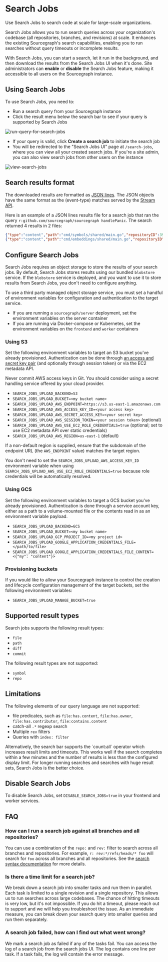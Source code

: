 # Search Jobs

Use Search Jobs to search code at scale for large-scale organizations.

Search Jobs allows you to run search queries across your organization's codebase (all repositories, branches, and revisions) at scale. It enhances the existing Sourcegraph's search capabilities, enabling you to run searches without query timeouts or incomplete results.

With Search Jobs, you can start a search, let it run in the background, and then download the results from the Search Jobs UI when it's done. Site administrators can **enable** or **disable** the Search Jobs feature, making it accessible to all users on the Sourcegraph instance.

## Using Search Jobs

To use Search Jobs, you need to:

- Run a search query from your Sourcegraph instance
- Click the result menu below the search bar to see if your query is supported by Search Jobs

![run-query-for-search-jobs](https://storage.googleapis.com/sourcegraph-assets/Docs/search-jobs/search-jobs-create.png)

- If your query is valid, click **Create a search job** to initiate the search job
- You will be redirected to the "Search Jobs UI" page at `/search-jobs`, where you can view all your created search jobs. If you're a site admin, you can also view search jobs from other users on the instance

![view-search-jobs](https://storage.googleapis.com/sourcegraph-assets/Docs/search-jobs/search-jobs-manage.png)

## Search results format

The downloaded results are formatted as [JSON lines](https://jsonlines.org).
The JSON objects have the same format as the (event-type) matches served by the [Stream API](/api/stream_api#event-types).

Here is an example of a JSON lines results file for a search job that ran the query `r:github.com/sourcegraph/sourcegraph handlePanic`.
The search returned 4 results in 2 files:

```json lines
{"type":"content","path":"cmd/symbols/shared/main.go","repositoryID":399,"repository":"github.com/sourcegraph/sourcegraph","branches":["HEAD"],"commit":"9b47c6430cc3c9cb16695b4fa0a1a277cbbdb327","hunks":null,"chunkMatches":[{"content":"func handlePanic(logger log.Logger, next http.Handler) http.Handler {","contentStart":{"offset":4526,"line":129,"column":0},"ranges":[{"start":{"offset":4531,"line":129,"column":5},"end":{"offset":4542,"line":129,"column":16}}]},{"content":"\thandler = handlePanic(logger, handler)","contentStart":{"offset":3570,"line":98,"column":0},"ranges":[{"start":{"offset":3581,"line":98,"column":11},"end":{"offset":3592,"line":98,"column":22}}]}],"language":"Go"}
{"type":"content","path":"cmd/embeddings/shared/main.go","repositoryID":399,"repository":"github.com/sourcegraph/sourcegraph","branches":["HEAD"],"commit":"9b47c6430cc3c9cb16695b4fa0a1a277cbbdb327","hunks":null,"chunkMatches":[{"content":"func handlePanic(logger log.Logger, next http.Handler) http.Handler {","contentStart":{"offset":6585,"line":190,"column":0},"ranges":[{"start":{"offset":6590,"line":190,"column":5},"end":{"offset":6601,"line":190,"column":16}}]},{"content":"\thandler = handlePanic(logger, handler)","contentStart":{"offset":2844,"line":81,"column":0},"ranges":[{"start":{"offset":2855,"line":81,"column":11},"end":{"offset":2866,"line":81,"column":22}}]}],"language":"Go"}
```

## Configure Search Jobs

Search Jobs requires an object storage to store the results of your search jobs.
By default, Search Jobs stores results using our bundled `blobstore` service.
If the `blobstore` service is deployed, and you want to use it to store results from Search Jobs, you don't need to configure anything.

To use a third party managed object storage service, you must set a handful of environment variables for configuration and authentication to the target service.

- If you are running a `sourcegraph/server` deployment, set the environment variables on the server container
- If you are running via Docker-compose or Kubernetes, set the environment variables on the `frontend` and `worker` containers

### Using S3

Set the following environment variables to target an S3 bucket you've already provisioned. Authentication can be done through [an access and secret key pair](https://docs.aws.amazon.com/general/latest/gr/aws-sec-cred-types.html#access-keys-and-secret-access-keys) (and optionally through session token) or via the EC2 metadata API.

<Callout type="tip"> Never commit AWS access keys in Git. You should consider using a secret handling service offered by your cloud provider.</Callout>

- `SEARCH_JOBS_UPLOAD_BACKEND=S3`
- `SEARCH_JOBS_UPLOAD_BUCKET=<my bucket name>`
- `SEARCH_JOBS_UPLOAD_AWS_ENDPOINT=https://s3.us-east-1.amazonaws.com`
- `SEARCH_JOBS_UPLOAD_AWS_ACCESS_KEY_ID=<your access key>`
- `SEARCH_JOBS_UPLOAD_AWS_SECRET_ACCESS_KEY=<your secret key>`
- `SEARCH_JOBS_UPLOAD_AWS_SESSION_TOKEN=<your session token>` (optional)
- `SEARCH_JOBS_UPLOAD_AWS_USE_EC2_ROLE_CREDENTIALS=true` (optional; set to use EC2 metadata API over static credentials)
- `SEARCH_JOBS_UPLOAD_AWS_REGION=us-east-1` (default)

<Callout type="note"> If a non-default region is supplied, ensure that the subdomain of the endpoint URL (the `AWS_ENDPOINT` value) matches the target region.</Callout>

<Callout type="note"> You don't need to set the `SEARCH_JOBS_UPLOAD_AWS_ACCESS_KEY_ID` environment variable when using `SEARCH_JOBS_UPLOAD_AWS_USE_EC2_ROLE_CREDENTIALS=true` because role credentials will be automatically resolved.</Callout>

### Using GCS

Set the following environment variables to target a GCS bucket you've already provisioned. Authentication is done through a service account key, either as a path to a volume-mounted file or the contents read in as an environment variable payload.

- `SEARCH_JOBS_UPLOAD_BACKEND=GCS`
- `SEARCH_JOBS_UPLOAD_BUCKET=<my bucket name>`
- `SEARCH_JOBS_UPLOAD_GCP_PROJECT_ID=<my project id>`
- `SEARCH_JOBS_UPLOAD_GOOGLE_APPLICATION_CREDENTIALS_FILE=</path/to/file>`
- `SEARCH_JOBS_UPLOAD_GOOGLE_APPLICATION_CREDENTIALS_FILE_CONTENT=<{"my": "content"}>`

### Provisioning buckets

If you would like to allow your Sourcegraph instance to control the creation and lifecycle configuration management of the target buckets, set the following environment variables:

- `SEARCH_JOBS_UPLOAD_MANAGE_BUCKET=true`

## Supported result types

Search jobs supports the following result types:
- `file`
- `path`
- `diff`
- `commit`

The following result types are not supported:
- `symbol`
- `repo`

## Limitations

The following elements of our query language are not supported:

- file predicates, such as `file:has.content`, `file:has.owner`, `file:has.contributor`, `file:contains.content`
- catch-all `.*` regexp search
- Multiple `rev` filters
- Queries with `index: filter`


<Callout type="note">
    Alternatively, the search bar supports the `count:all` operator which increases result limits and timeouts.
    This works well if the search completes within a few minutes and the number of results is less than the configured display limit.
    For longer running searches and searches with huge result sets, Search Jobs is the better choice.
</Callout>

## Disable Search Jobs

To disable Search Jobs, set `DISABLE_SEARCH_JOBS=true` in your frontend and worker services.

## FAQ

### How can I run a search job against all branches and all repositories?

You can use a combination of the `repo:` and `rev:` filter to search across all branches and repositories.
For example, `r: rev:*/refs/heads/* foo` will search for `foo` across all branches and all repositories.
See the [search syntax documentation](/code-search/queries#repository-revisions) for more details.

### Is there a time limit for a search job?

We break down a search job into smaller tasks and run them in parallel.
Each task is limited to a single revision and a single repository.
This allows us to run searches across large codebases.
The chance of hitting timeouts is very low, but it's not impossible.
If you do hit a timeout, please reach out to support and we will help you troubleshoot the issue. As an immediate measure, you can break down your search query into smaller queries and run them separately.

### A search job failed, how can I find out what went wrong?

We mark a search job as failed if any of the tasks fail.
You can access the log of a search job from the search jobs UI.
The log contains one line per task. If a task fails, the log will contain the error message.
